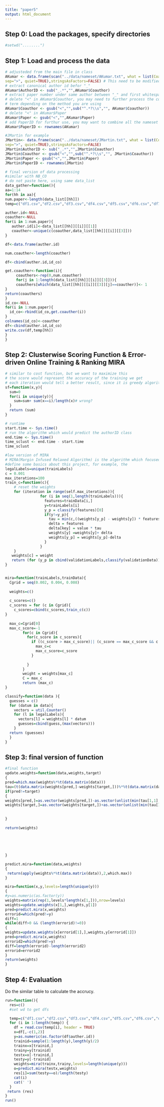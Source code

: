 ```yaml
---
title: "paper5"
output: html_document
---
```


## Step 0: Load the packages, specify directories

```r
#setwd("........")
```

## Step 1: Load and process the data

```r
# adjusteded from the main file in class
AKumar <- data.frame(scan("../data/nameset/AKumar.txt", what = list(Coauthor = "", Paper = "", Journal = ""),
sep=">", quiet=TRUE),stringsAsFactors=FALSE) # This need to be modified for different name set
# extract canonical author id befor "_"
AKumar$AuthorID <- sub("_.*","",AKumar$Coauthor)
# extract paper number under same author between "_" and first whitespace AKumar$PaperNO <- sub(".*_(\\w*)\\s.*", "\\1", AKumar$Coauthor)
# delete "<" in AKumar$Coauthor, you may need to further process the coauthor
# term depending on the method you are using
AKumar$Coauthor <- gsub("<","",sub("^.*?\\s","", AKumar$Coauthor))
# delete "<" in AKumar$Paper
AKumar$Paper <- gsub("<","",AKumar$Paper)
# add PaperID for furthur use, you may want to combine all the nameset files and # then assign the unique ID for all the citations
AKumar$PaperID <- rownames(AKumar)
```

```r
#JMartin for example
JMartin<- data.frame(scan("../data/nameset/JMartin.txt", what = list(Coauthor = "", Paper = "", Journal = ""),
sep=">", quiet=TRUE),stringsAsFactors=FALSE) 
JMartin$AuthorID <- sub("_.*","",JMartin$Coauthor)
JMartin$Coauthor <- gsub("<","",sub("^.*?\\s","", JMartin$Coauthor))
JMartin$Paper <- gsub("<","",JMartin$Paper)
JMartin$PaperID <- rownames(JMartin)
```

```r
# final version of data processing
#similar with NB_CO
# do not paste here, using same data_list
data_gather=function(){
aa=1:14
for(hh in aa){
num.paper<-length(data_list[[hh]])
temp=c("df1.csv","df2.csv","df3.csv","df4.csv","df5.csv","df6.csv","df7.csv","df8.csv","df9.csv","df10.csv","df11.csv","df12.csv","df13.csv","df14.csv")

auther.id<-NULL
coauther<-NULL
for(i in 1:num.paper){
   auther.id[i]<-data_list[[hh]][[i]][[1]]
   coauther<-unique(c(coauther,data_list[[hh]][[i]][[3]]))
}

df<-data.frame(auther.id)

num.coauther<-length(coauther)

df<-cbind(auther.id,id_co) 

get.coauther<-function(i){
     coauthers<-rep(0,num.coauther)
     for(j in 1:length(data_list[[hh]][[i]][[3]])){
     coauthers[which(data_list[[hh]][[i]][[3]][j]==coauther)]<- 1
}
return(coauthers) 
}
id_co<-NULL
for(i in 1:num.paper){
  id_co<-rbind(id_co,get.coauther(i))
}
colnames(id_co)<-coauther
df<-cbind(auther.id,id_co) 
write.csv(df,temp[hh])
}
}
```

## Step 2: Clusterwise Scoring Function & Error-driven Online Training & Ranking MIRA

```r
# similar to cost function, but we want to maximize this
# the score would represent the accuracy of the training we get
# each iteration would tell a better result, since it is greedy algorithm and focused on mistaken part
sf=function(x,y){
  sum=0
  for(i in unique(y)){
    sum=sum+ sum(x==i)/length(x)# wrong?
  }
  return (sum)
}

# runtime
start.time <- Sys.time()
# run the algorithm which would predict the authorID class
end.time <- Sys.time()
time_sclust <- end.time - start.time
time_sclust
```


```r
#low version of MIRA
# MIRA(Margin Infused Relaxed Algorithm) is the algorithm which focused on mistaken part and focused on 
#define some basics about this project, for example, the 
legalLabels=unique(trainLabels)
c = 0.001
max_iterations=100
train_c=function(c){
    # reset the weights 
    for (iteration in range(self.max_iterations)){
                for (i in seq(1,length(trainLabels))){
                  features=trainData[i,]
                  y=trainLabels[i]
                  y_p = classify(features)[0]
                  if(y!=y_p){
                    tau = min(c,((weights[y_p] - weights[y]) * features + 1.)/ (2 * (features * features))   )
                    delta = features
                    delta[key] = value * tau
                    weights[y] =weights[y]+ delta
                    weights[y_p] = weights[y_p]-delta
                  }
                }
    }
   weights[c] = weight
   return (for (y_p in cbind(validationLabels,classify(validationData))  ) {sum(y == y_p) }     )
}


mira=function(trainLabels,trainData){
  Cgrid = seq(0.002, 0.004, 0.008)
  
  weights=c()
  
  c_scores=c()
  c_scores = for (c in Cgrid){
    c_scores=cbind(c_scores,train_c(c))
}
  
  max_c=Cgrid[0]
  max_c_score=-1
        for(c in Cgrid){
          for(c_score in c_scores){
            if ((c_score > max_c_score)|| (c_score == max_c_score && c < max_c)){
              max_c=c
              max_c_score=c_score
            }
              
          }
        } 
        weight = weights[max_c]
        C = max_c
        return (max_c)
}

classify=function(data ){
  guesses = c()
  for (datum in data){
    vectors = util.Counter()
    for (l in legalLabels){
      vectors[l] = weights[l] * datum
      guesses=cbind(guess,(max(vectors)))
    }
  return (guesses) 
  }
}
```

## Step 3: final version of function 

```r
#final function
update.weights=function(data,weights,target)
{
pred=which.max(weights%*%t(data.matrix(data)))
tau=(t(data.matrix(weights[pred,]-weights[target,]))%*%t(data.matrix(data))+1)/(2*sum(data^2))
if(pred!=target)
{
weights[pred,]=as.vector(weights[pred,])-as.vector(unlist(min(tau[1,1],0.008)*data))
weights[target,]=as.vector(weights[target,])+as.vector(unlist(min(tau[1,1],0.008)*data))
  
  
}
  
return(weights)  
  
  
  
  
  
}

predict.mira=function(data,weights)
{
 return(apply(weights%*%t(data.matrix(data)),2,which.max)) 
}

mira=function(x,y,levels=length(unique(y)))
{
#y=as.numeric(as.factor(y))
weights=matrix(rep(1,levels*length(x[1,])),nrow=levels)  
weights=update.weights(x[1,],weights,y[1])
pred=predict.mira(x,weights)
errorid=which(pred!=y)
diff=1
while(diff>0 && (length(errorid)!=0))
{
weights=update.weights(x[errorid[1],],weights,y[errorid[1]])
pred=predict.mira(x,weights)
errorid2=which(pred!=y)
diff=length(errorid)-length(errorid2)
errorid=errorid2
}
return(weights)               
}
```



## Step 4: Evaluation

Do the similar table to calculate the accrucy.

```r
run=function(){
  res=c()
  #set wd to get dfs

  temp=c("df1.csv","df2.csv","df3.csv","df4.csv","df5.csv","df6.csv","df7.csv","df8.csv","df9.csv","df10.csv","df11.csv","df12.csv","df13.csv","df14.csv")
  for (i in 1:length(temp)) {
    df = read.csv(temp[i], header = TRUE)
    x=df[,-c(1,2)]
    y=as.numeric(as.factor(df$auther.id))
    trainid=sample(1:length(y),length(y)/2)
    trainx=x[trainid,]
    trainy=y[trainid]
    testx=x[-trainid,]
    testy=y[-trainid]
    weights=mira(trainx,trainy,levels=length(unique(y)))
    o=predict.mira(testx,weights)
    res[i]=sum(testy==o)/length(testy)
    cat(i)
    cat(' ')
  }
 return (res)
}
run()

```

